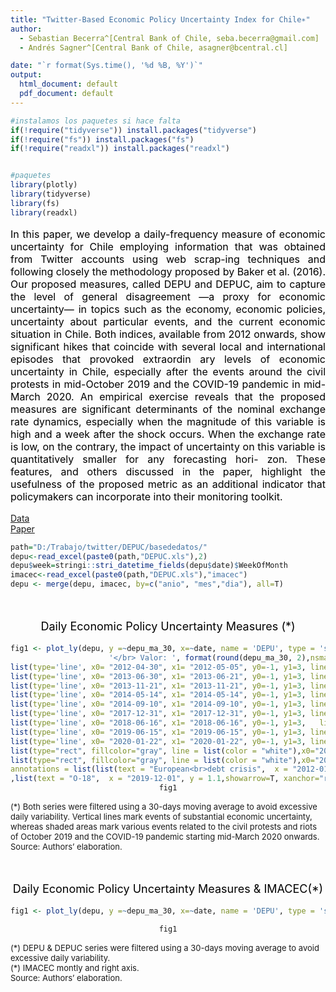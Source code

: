 ```yaml
---
title: "Twitter-Based Economic Policy Uncertainty Index for Chile∗"
author:
  - Sebastian Becerra^[Central Bank of Chile, seba.becerra@gmail.com]
  - Andrés Sagner^[Central Bank of Chile, asagner@bcentral.cl]

date: "`r format(Sys.time(), '%d %B, %Y')`"
output:
  html_document: default
  pdf_document: default
---
```




```r
#instalamos los paquetes si hace falta
if(!require("tidyverse")) install.packages("tidyverse")
if(!require("fs")) install.packages("fs")
if(!require("readxl")) install.packages("readxl")


#paquetes
library(plotly)
library(tidyverse)
library(fs)
library(readxl)
```

<font size="3" color="black"><p style="text-align:justify;">
In this paper, we develop a daily-frequency measure of economic uncertainty for
Chile employing information that was obtained from Twitter accounts using web scrap-ing techniques and following closely the methodology proposed by Baker et al. (2016). Our proposed measures, called DEPU and DEPUC, aim to capture the level of general disagreement —a proxy for economic uncertainty— in topics such as the economy, economic policies, uncertainty about particular events, and the current economic situation in Chile. Both indices, available from 2012 onwards, show significant hikes that coincide with several local and international episodes that provoked extraordin ary levels of economic uncertainty in Chile, especially after the events around the civil protests in mid-October 2019 and the COVID-19 pandemic in mid-March 2020. An empirical exercise reveals that the proposed measures are significant determinants of the nominal exchange rate dynamics, especially when the magnitude of this variable is high and a week after the shock occurs. When the exchange rate is low, on the contrary, the impact of uncertainty on this variable is quantitatively smaller for any forecasting hori-
zon. These features, and others discussed in the paper, highlight the usefulness of the proposed metric as an additional indicator that policymakers can incorporate into their monitoring toolkit.
</p></font>

[Data]()
<br>
<!-- [Paper](https://drive.google.com/file/d/1lLixKTiuunU0tAJz38YPS9mW4sT7QqNr/view?usp=sharing) -->
[Paper](https://www.bcentral.cl/documents/33528/133326/dtbc883.pdf/ad65f9fd-c263-a5a5-ba2c-eb9af6c2c7ce?t=1595449144477)

```r
path="D:/Trabajo/twitter/DEPUC/basededatos/"
depu<-read_excel(paste0(path,"DEPUC.xls"),2)
depu$week=stringi::stri_datetime_fields(depu$date)$WeekOfMonth
imacec<-read_excel(paste0(path,"DEPUC.xls"),"imacec")
depu <- merge(depu, imacec, by=c("anio", "mes","dia"), all=T)
```

<br>
<center>
<font size="4" color="black"><p style="text-align:center;">Daily Economic Policy Uncertainty Measures (\*)<br><font size="2" color="black"></font></p></font>
```r

fig1 <- plot_ly(depu, y =~depu_ma_30, x=~date, name = 'DEPU', type = 'scatter', mode="lines" ,line = list(color = "blue", width = 4), hoverinfo = 'text', text = ~paste('</br> date: ', format(date, "%d%b%Y"),
                      '</br> Valor: ', format(round(depu_ma_30, 2),nsmall=2)))  %>% add_trace(y = ~depuc_ma_30, x=~date, name = 'DEPUC', type="scatter", mode="lines", line = list(color = "orange", width = 4),hoverinfo = 'text', text = ~paste('</br> Fecha: ', format(date, "%d%b%Y"),'</br> Valor: ', format(round(depuc_ma_30,2),nsmall=2))) %>% layout(legend = list(orientation = "h", xanchor = "center", x = 0.5, y=1), xaxis = list(title = "", showgrid = F,  type="date", tickangle=0, showline = F, tick0="2012-01-01", dtick="M12",  tickformat="<br>%y",range=c("2011-11-01","2020-08-31"),rangeslider = list(type = "date")),yaxis = list(title = " ", side="left",range=c(-1,3),dtick=1,showgrid = F,zerolinecolor ="black", zerolinewidth = 1.5, zeroline = T, ticksuffix=" ", tickformat = ".1f"),                            shapes=list(list(type='line', x0= "2012-01-16", x1= "2012-01-16", y0=-1, y1=3, line  =list (dash='dot', width=4, color="gray"), opacity = 0.3),
list(type='line', x0= "2012-04-30", x1= "2012-05-05", y0=-1, y1=3, line=list(dash='dot', width=4, color="gray"), opacity = 0.3),
list(type='line', x0= "2013-06-30", x1= "2013-06-21", y0=-1, y1=3, line=list(dash='dot', width=4, color="gray"), opacity = 0.3),
list(type='line', x0= "2013-11-21", x1= "2013-11-21", y0=-1, y1=3, line=list(dash='dot', width=4, color="gray"), opacity = 0.3),
list(type='line', x0= "2014-05-14", x1= "2014-05-14", y0=-1, y1=3, line=list(dash='dot', width=4, color="gray"), opacity = 0.3),
list(type='line', x0= "2014-09-10", x1= "2014-09-10", y0=-1, y1=3, line=list(dash='dot', width=4, color="gray"), opacity = 0.3),
list(type='line', x0= "2017-12-31", x1= "2017-12-31", y0=-1, y1=3, line=list(dash='dot', width=4, color="gray"), opacity = 0.3),
list(type='line', x0= "2018-06-16", x1= "2018-06-16", y0=-1, y1=3,   line=list(dash='dot', width=4, color="gray"), opacity = 0.3),
list(type='line', x0= "2019-06-15", x1= "2019-06-15", y0=-1, y1=3, line=list(dash='dot', width=4, color="gray"), opacity = 0.3),
list(type='line', x0= "2020-01-22", x1= "2020-01-22", y0=-1, y1=3, line=list(dash='dot', width=4, color="gray"), opacity = 0.3),
list(type="rect", fillcolor="gray", line = list(color = "white"),x0="2019-10-20", x1="2020-01-01", y0=-1, y1=3, opacity=0.4, layer="below"),
list(type="rect", fillcolor="gray", line = list(color = "white"),x0="2020-03-10", x1="2020-06-26", y0=-1, y1=3, opacity=0.4, layer="below")), 
annotations = list(list(text = "European<br>debt crisis",  x = "2012-01-16", y = 0.7,showarrow=T, xanchor="left"),list( text="Tax reform proj.<br>announcement", x="2012-04-30", y=2, showarrow=T, xanchor="rigth"),list(text = "Primaries<br>elections",  x = "2013-06-30", y = 1.5,showarrow=T, xanchor="left"),list(text = "Runoff<br>elections",  x = "2013-11-21", y = 0.8,showarrow=T, xanchor="left"),list(text = "Tax reform<br>approval",  x = "2014-05-14", y = 1.5,showarrow=T, xanchor="left"),list(text = "Explosive attack<br>Santiago subway",  x = "2014-09-10", y = 1,showarrow=T, xanchor="left"),list(text = "Runoff<br>elections",  x = "2017-12-31", y = 0.5,showarrow=T, xanchor="left"),list(text = "China-US<br>trade war",  x = "2018-06-16", y = 1.2,showarrow=T, xanchor="left"),list(text = "CLP/USD<br>700",  x = "2019-06-15", y = 0.7,showarrow=T, xanchor="rigth")
,list(text = "O-18",  x = "2019-12-01", y = 1.1,showarrow=T, xanchor="rigth"),list(text = "Wuhan under<br>quarantine",  x = "2020-01-24", y = 1.6,showarrow=T, xanchor="rigth"),list(text = "",  x = "2020-07-1", y = 0.4,showarrow=T, xanchor="rigth", ax=0,ay =40),list(text = "<br>IMACEC",  x = "2020-05-25", y = 0.15,showarrow=T, xanchor="rigth", ax=0,ay =30),list(text = "10%",  x = "2020-07-08", y = 0.7,showarrow=T, xanchor="rigth"))) %>% config(modeBarButtonsToRemove = c("zoom2d", "pan2d", "select2d", "lasso2d", "zoomIn2d", "zoomOut2d", "autoScale2d", "resetScale2d", "hoverClosestCartesian", "hoverCompareCartesian", "zoom3d", "pan3d", "resetCameraDefault3d", "resetCameraLastSave3d", "hoverClosest3d", "orbitRotation", "tableRotation", "zoomInGeo", "zoomOutGeo", "resetGeo", "hoverClosestGeo", "sendDataToCloud", "hoverClosestGl2d", "hoverClosestPie", "toggleHover", "resetViews", "toggleSpikelines", "resetViewMapbox"),displaylogo = FALSE)
fig1
```
</center>
<font size="2"><p>(\*) Both series were filtered using a 30-days moving average to avoid excessive daily variability. Vertical lines mark events of substantial economic uncertainty, whereas shaded areas mark various events related to the civil protests and riots of October 2019 and the COVID-19 pandemic starting mid-March 2020 onwards.<br>
Source: Authors’ elaboration.</p></font>

<br>
<center>
<font size="4" color="black"><p style="text-align:center;">Daily Economic Policy Uncertainty Measures & IMACEC(\*)<br><font size="2" color="black"></font></p></font>
```r

fig1 <- plot_ly(depu, y =~depu_ma_30, x=~date, name = 'DEPU', type = 'scatter', mode="lines" ,line = list(color = "blue", width = 4), hoverinfo = 'text', text = ~paste('</br>Fecha: ', format(date, "%d%b%Y"), '</br> Valor: ', format(round(depu_ma_30, 2),nsmall=2)))  %>% add_trace(y = ~depuc_ma_30, x=~date, name = 'DEPUC', type="scatter", mode="lines", line = list(color = "orange", width = 4),hoverinfo = 'text', text = ~paste('</br> Fecha: ', format(date, "%d%b%Y"),'</br> Valor: ', format(round(depuc_ma_30,2),nsmall=2))) %>% add_trace(y = ~imacecv12, name = 'IMACEC (RA)', type="scatter", mode="markers", line = list(color = "green", width = 4), hoverinfo = 'text', text = ~paste('</br>Fecha: ', format(date, "%b%Y"), '</br> IMACEC: ', format(round(imacecv12, 2),nsmall=2)), yaxis="y2") %>% layout(legend = list(orientation = "h", xanchor = "center", x = 0.5, y=1), xaxis = list(title = "", showgrid = F,  type="date", tickangle=0, showline = F, tick0="2012-01-01", dtick="M12",  tickformat="<br>%y",range=c("2011-11-01","2020-07-31"),rangeslider = list(type = "date")),yaxis = list(title = " ", side="left",range=c(-3,3),dtick=1,showgrid = F,zerolinecolor ="black", zerolinewidth = 1.5, zeroline = T, ticksuffix=" ", tickformat = ".0f"), yaxis2 = list(title = " ", side="right",range=c(-18,18), dtick=6,showgrid = F,zerolinecolor ="black", zerolinewidth = 1.5, zeroline = T, tickformat = ".0f", overlaying = "y", automargin=T)) %>% config(modeBarButtonsToRemove = c("zoom2d", "pan2d", "select2d", "lasso2d", "zoomIn2d", "zoomOut2d", "autoScale2d", "resetScale2d", "hoverClosestCartesian", "hoverCompareCartesian", "zoom3d", "pan3d", "resetCameraDefault3d", "resetCameraLastSave3d", "hoverClosest3d", "orbitRotation", "tableRotation", "zoomInGeo", "zoomOutGeo", "resetGeo", "hoverClosestGeo", "sendDataToCloud", "hoverClosestGl2d", "hoverClosestPie", "toggleHover", "resetViews", "toggleSpikelines", "resetViewMapbox"),displaylogo = FALSE) 

fig1
```
</center>
<font size="2"><p>(\*) DEPU & DEPUC series were filtered using a 30-days moving average to avoid excessive daily variability. <br>
(\*) IMACEC montly and right axis.<br>
Source: Authors’ elaboration.</p></font>


